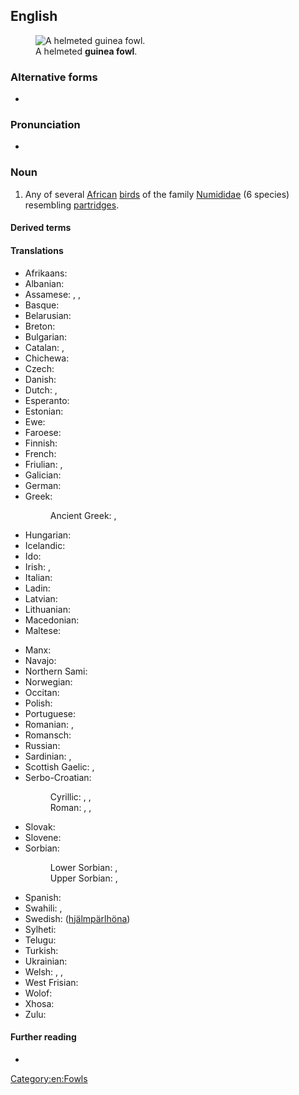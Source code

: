 {{also|guineafowl|guinea-fowl}}
==English==
[[Image:Helmeted guineafowl kruger.jpg|thumb|A helmeted '''guinea fowl'''.]]

===Alternative forms===
* {{l|en|guineafowl}}

===Pronunciation===
* {{IPA|en|/ˈɡɪni ˌfaʊl/}}

===Noun===
{{en-noun|s|guinea fowl}}

# Any of several [[African]] [[bird]]s of the family [[Numididae]] (6 species) resembling [[partridge]]s.

====Derived terms====
{{der3|en|{{vern|black guineafowl}}
|{{vern|crested guineafowl}}
|helmeted guineafowl
|{{vern|plumed guineafowl}}
|{{vern|vulturine guineafowl}}
|{{vern|white-breasted guineafowl}}
}}

====Translations====
{{trans-top|bird}}
* Afrikaans: {{t|af|tarentaal}}
* Albanian: {{t|sq|pula faraone|?}}
* Assamese: {{t|as|তিতৰ}}, {{t|as|তিতৌ কুকুৰা}}, {{t|as|চীনা কুকুৰা}}
* Basque: {{t|eu|pintada}}
* Belarusian: {{t|be|цацарка|f}}
* Breton: {{t|br|klujar-Spagn|?}}
* Bulgarian: {{t|bg|токачка|f}}
* Catalan: {{t+|ca|pintada|f}}, {{t|ca|gallina de guinea|f}}
* Chichewa: {{t|ny|nkhanga}}
* Czech: {{t+|cs|perlička|f}}
* Danish: {{t|da|perlehøne|c}}
* Dutch: {{t+|nl|parelhoen|n}}, {{t|nl|poelepetaat|n}}
* Esperanto: {{t|eo|numido}}
* Estonian: {{t|et|pärlkana}}
* Ewe: {{t|ee|tsaxe}}
* Faroese: {{t|fo|perluhøna|f}}
* Finnish: {{t+|fi|helmikana}}
* French: {{t+|fr|pintade|f}}
* Friulian: {{t|fur|faraone|?}}, {{t|fur|gjaline faraone|?}}
* Galician: {{t|gl|galiña de guiné|f}}
* German: {{t|de|Perlhuhn|n}}
* Greek: {{t+|el|φραγκόκοτα|f}}
*: Ancient Greek: {{t|grc|μελεαγρίς|f}}, {{t|grc|γαράμας|m}}
* Hungarian: {{t+|hu|gyöngytyúk}}
* Icelandic: {{t|is|perluhænsn|n}}
* Ido: {{t+|io|pintado}}
* Irish: {{t|ga|cearc ghuine|f}} {{qualifier|female}}, {{t|ga|coileach guine|m}} {{qualifier|male}}
* Italian: {{t+|it|faraona|f}}
* Ladin: {{t|lld|faraona|f}}
* Latvian: {{t|lv|pērļu vistiņa|?}}
* Lithuanian: {{t+|lt|patarška|f}}
* Macedonian: {{t|mk|би́серка|f}}
* Maltese: {{t|mt|farawni|?}}
{{trans-mid}}
* Manx: {{t|gv|eeanlee injinagh|m}}
* Navajo: {{t|nv|naaʼahóóhaistłʼinii}}
* Northern Sami: {{t|se|pearalvuonccis}}
* Norwegian: {{t+|no|perlehøne|}}
* Occitan: {{t|oc|pintarda|f}}
* Polish: {{t+|pl|perliczka|f}}
* Portuguese: {{t+|pt|galinha d'angola|f}}
* Romanian: {{t+|ro|bibilică|f}}, {{t+|ro|pichire|f}}
* Romansch: {{t|rm|giaglina perlada|f}}
* Russian: {{t+|ru|цеса́рка|f}}
* Sardinian: {{t|sc|magliocchina|f}}, {{t|sc|pudda de ìndias|f}}
* Scottish Gaelic: {{t|gd|cearc Innseanach|f}} {{qualifier|female}}, {{t|gd|coileach Innseanach|m}} {{qualifier|male}}
* Serbo-Croatian:
*: Cyrillic: {{t|sh|мѝсӣрка|f}}, {{t|sh|бѝсе̄рка|f}}, {{t|sh|мо̑рка|f}}
*: Roman: {{t+|sh|mìsīrka|f}}, {{t+|sh|bìsērka|f}}, {{t+|sh|mȏrka|f}}
* Slovak: {{t|sk|perlička|f}}
* Slovene: {{t+|sl|pegatka|f}}
* Sorbian:
*: Lower Sorbian: {{t|dsb|parlickata kokoška|f}}, {{t|dsb|parlickata kurka|f}}
*: Upper Sorbian: {{t|hsb|parlawa|f}}, {{t|hsb|krjepjena|f}}
* Spanish: {{t|es|gallina de Guinea|f}}
* Swahili: {{t+|sw|kanga}}, {{t+|sw|kororo}}
* Swedish: {{t+|sv|pärlhöna|c}} ([[hjälmpärlhöna]])
* Sylheti: {{t|syl|ꠔꠤꠔꠞ}}
* Telugu: {{t+|te|గిన్నికోడి}}
* Turkish: {{t+|tr|beçtavuğu}}
* Ukrainian: {{t+|uk|цеса́рка|f}}
* Welsh: {{t|cy|iâr gini|f}}, {{t|cy|combác|m}}, {{t|cy|cochwat|m}}
* West Frisian: {{t|fy|poepeletaat|?}}
* Wolof: {{t+|wo|naat|alt=naat bi}}
* Xhosa: {{t|xh|impangele}}
* Zulu: {{t|zu|impangele}}
{{trans-bottom}}

====Further reading====
* {{pedialite}}

[[Category:en:Fowls]]